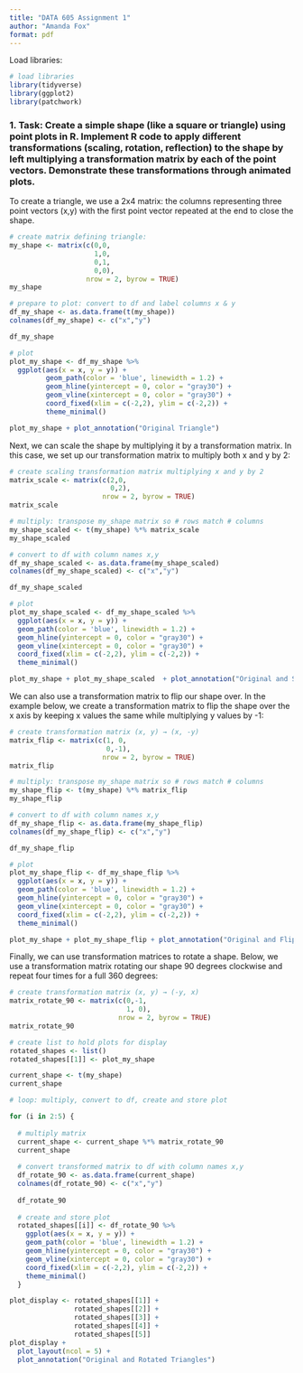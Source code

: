 ```yaml
---
title: "DATA 605 Assignment 1"
author: "Amanda Fox"
format: pdf
---
```


Load libraries: 

```r
# load libraries
library(tidyverse)
library(ggplot2)
library(patchwork)
```

### 1. Task: Create a simple shape (like a square or triangle) using point plots in R. Implement R code to apply different transformations (scaling, rotation, reflection) to the shape by left multiplying a transformation matrix by each of the point vectors. Demonstrate these transformations through animated plots.

To create a triangle, we use a 2x4 matrix: the columns representing three point vectors (x,y) with the first point vector repeated at the end to close the shape.
```r
# create matrix defining triangle:
my_shape <- matrix(c(0,0,
                     1,0,
                     0,1,
                     0,0), 
                   nrow = 2, byrow = TRUE)
my_shape

# prepare to plot: convert to df and label columns x & y
df_my_shape <- as.data.frame(t(my_shape))  
colnames(df_my_shape) <- c("x","y")

df_my_shape

# plot
plot_my_shape <- df_my_shape %>% 
  ggplot(aes(x = x, y = y)) +
         geom_path(color = 'blue', linewidth = 1.2) +
         geom_hline(yintercept = 0, color = "gray30") +
         geom_vline(xintercept = 0, color = "gray30") +
         coord_fixed(xlim = c(-2,2), ylim = c(-2,2)) +
         theme_minimal()

plot_my_shape + plot_annotation("Original Triangle")

```

Next, we can scale the shape by multiplying it by a transformation matrix. In this case, we set up our transformation matrix to multiply both x and y by 2:
```r

# create scaling transformation matrix multiplying x and y by 2 
matrix_scale <- matrix(c(2,0,
                         0,2),
                       nrow = 2, byrow = TRUE)
matrix_scale

# multiply: transpose my_shape matrix so # rows match # columns 
my_shape_scaled <- t(my_shape) %*% matrix_scale 
my_shape_scaled

# convert to df with column names x,y
df_my_shape_scaled <- as.data.frame(my_shape_scaled)  
colnames(df_my_shape_scaled) <- c("x","y")

df_my_shape_scaled

# plot
plot_my_shape_scaled <- df_my_shape_scaled %>% 
  ggplot(aes(x = x, y = y)) +
  geom_path(color = 'blue', linewidth = 1.2) +
  geom_hline(yintercept = 0, color = "gray30") +
  geom_vline(xintercept = 0, color = "gray30") +
  coord_fixed(xlim = c(-2,2), ylim = c(-2,2)) +
  theme_minimal()

plot_my_shape + plot_my_shape_scaled  + plot_annotation("Original and Scaled Triangle")

```

We can also use a transformation matrix to flip our shape over. In the example below, we create a transformation matrix to flip the shape over the x axis by keeping x values the same while multiplying y values by -1:
```r
# create transformation matrix (x, y) → (x, -y)
matrix_flip <- matrix(c(1, 0,
                        0,-1),
                       nrow = 2, byrow = TRUE)
matrix_flip

# multiply: transpose my_shape matrix so # rows match # columns 
my_shape_flip <- t(my_shape) %*% matrix_flip 
my_shape_flip

# convert to df with column names x,y
df_my_shape_flip <- as.data.frame(my_shape_flip)  
colnames(df_my_shape_flip) <- c("x","y")

df_my_shape_flip

# plot
plot_my_shape_flip <- df_my_shape_flip %>% 
  ggplot(aes(x = x, y = y)) +
  geom_path(color = 'blue', linewidth = 1.2) +
  geom_hline(yintercept = 0, color = "gray30") +
  geom_vline(xintercept = 0, color = "gray30") +
  coord_fixed(xlim = c(-2,2), ylim = c(-2,2)) +
  theme_minimal()

plot_my_shape + plot_my_shape_flip + plot_annotation("Original and Flipped Triangle")

```

Finally, we can use transformation matrices to rotate a shape. Below, we use a transformation matrix rotating our shape 90 degrees clockwise and repeat four times for a full 360 degrees:

```r

# create transformation matrix (x, y) → (-y, x)
matrix_rotate_90 <- matrix(c(0,-1,
                             1, 0),
                           nrow = 2, byrow = TRUE)
matrix_rotate_90

# create list to hold plots for display
rotated_shapes <- list()
rotated_shapes[[1]] <- plot_my_shape

current_shape <- t(my_shape)
current_shape

# loop: multiply, convert to df, create and store plot

for (i in 2:5) {
  
  # multiply matrix
  current_shape <- current_shape %*% matrix_rotate_90 
  current_shape
  
  # convert transformed matrix to df with column names x,y
  df_rotate_90 <- as.data.frame(current_shape)  
  colnames(df_rotate_90) <- c("x","y")
  
  df_rotate_90
  
  # create and store plot
  rotated_shapes[[i]] <- df_rotate_90 %>% 
    ggplot(aes(x = x, y = y)) +
    geom_path(color = 'blue', linewidth = 1.2) +
    geom_hline(yintercept = 0, color = "gray30") +
    geom_vline(xintercept = 0, color = "gray30") +
    coord_fixed(xlim = c(-2,2), ylim = c(-2,2)) +
    theme_minimal() 
  }

plot_display <- rotated_shapes[[1]] +
                rotated_shapes[[2]] +
                rotated_shapes[[3]] +
                rotated_shapes[[4]] +
                rotated_shapes[[5]]
plot_display + 
  plot_layout(ncol = 5) +
  plot_annotation("Original and Rotated Triangles")

```

